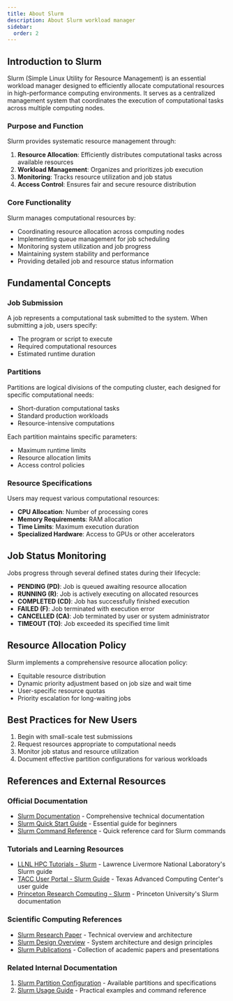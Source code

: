 ```yaml
---
title: About Slurm
description: About Slurm workload manager
sidebar:
  order: 2
---
```


## Introduction to Slurm

Slurm (Simple Linux Utility for Resource Management) is an essential workload manager designed to efficiently allocate computational resources in high-performance computing environments. It serves as a centralized management system that coordinates the execution of computational tasks across multiple computing nodes.

### Purpose and Function

Slurm provides systematic resource management through:

1. **Resource Allocation**: Efficiently distributes computational tasks across available resources
2. **Workload Management**: Organizes and prioritizes job execution
3. **Monitoring**: Tracks resource utilization and job status
4. **Access Control**: Ensures fair and secure resource distribution

### Core Functionality

Slurm manages computational resources by:

- Coordinating resource allocation across computing nodes
- Implementing queue management for job scheduling
- Monitoring system utilization and job progress
- Maintaining system stability and performance
- Providing detailed job and resource status information

## Fundamental Concepts

### Job Submission
A job represents a computational task submitted to the system. When submitting a job, users specify:
- The program or script to execute
- Required computational resources
- Estimated runtime duration

### Partitions
Partitions are logical divisions of the computing cluster, each designed for specific computational needs:
- Short-duration computational tasks
- Standard production workloads
- Resource-intensive computations

Each partition maintains specific parameters:
- Maximum runtime limits
- Resource allocation limits
- Access control policies

### Resource Specifications
Users may request various computational resources:
- **CPU Allocation**: Number of processing cores
- **Memory Requirements**: RAM allocation
- **Time Limits**: Maximum execution duration
- **Specialized Hardware**: Access to GPUs or other accelerators

## Job Status Monitoring

Jobs progress through several defined states during their lifecycle:

- **PENDING (PD)**: Job is queued awaiting resource allocation
- **RUNNING (R)**: Job is actively executing on allocated resources
- **COMPLETED (CD)**: Job has successfully finished execution
- **FAILED (F)**: Job terminated with execution error
- **CANCELLED (CA)**: Job terminated by user or system administrator
- **TIMEOUT (TO)**: Job exceeded its specified time limit

## Resource Allocation Policy

Slurm implements a comprehensive resource allocation policy:

- Equitable resource distribution
- Dynamic priority adjustment based on job size and wait time
- User-specific resource quotas
- Priority escalation for long-waiting jobs

## Best Practices for New Users

1. Begin with small-scale test submissions
2. Request resources appropriate to computational needs
3. Monitor job status and resource utilization
4. Document effective partition configurations for various workloads

## References and External Resources

### Official Documentation
- [Slurm Documentation](https://slurm.schedmd.com/documentation.html) - Comprehensive technical documentation
- [Slurm Quick Start Guide](https://slurm.schedmd.com/quickstart.html) - Essential guide for beginners
- [Slurm Command Reference](https://slurm.schedmd.com/pdfs/summary.pdf) - Quick reference card for Slurm commands

### Tutorials and Learning Resources
- [LLNL HPC Tutorials - Slurm](https://hpc.llnl.gov/banks-jobs/running-jobs/slurm) - Lawrence Livermore National Laboratory's Slurm guide
- [TACC User Portal - Slurm Guide](https://portal.tacc.utexas.edu/user-guides/stampede2#slurm-job-scheduler) - Texas Advanced Computing Center's user guide
- [Princeton Research Computing - Slurm](https://researchcomputing.princeton.edu/support/knowledge-base/slurm) - Princeton University's Slurm documentation

### Scientific Computing References
- [Slurm Research Paper](https://slurm.schedmd.com/slurm_ug_2010.pdf) - Technical overview and architecture
- [Slurm Design Overview](https://slurm.schedmd.com/overview.html) - System architecture and design principles
- [Slurm Publications](https://slurm.schedmd.com/publications.html) - Collection of academic papers and presentations

### Related Internal Documentation
1. [Slurm Partition Configuration](../slurm-partition) - Available partitions and specifications
2. [Slurm Usage Guide](../usages) - Practical examples and command reference
